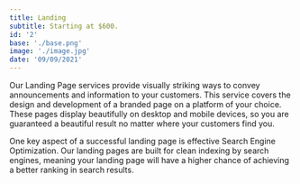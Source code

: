 ```yaml
---
title: Landing
subtitle: Starting at $600.
id: '2'
base: './base.png'
image: './image.jpg'
date: '09/09/2021'
---
```


Our Landing Page services provide visually striking ways to convey announcements and information to your customers. This service covers the design and development of a branded page on a platform of your choice. These pages display beautifully on desktop and mobile devices, so you are guaranteed a beautiful result no matter where your customers find you.

One key aspect of a successful landing page is effective Search Engine Optimization. Our landing pages are built for clean indexing by search engines, meaning your landing page will have a higher chance of achieving a better ranking in search results.
